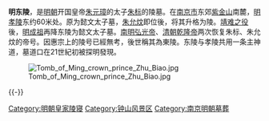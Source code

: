 {{unreferenced|time=2020-02-17}}
{{需要专家关注|subject=历史}} 
{{Coord|32|03|30|N|118|50|10.6|E|display=title}}'''明东陵'''，是[[明朝|明朝]]开国皇帝[[朱元璋|朱元璋]]的太子[[朱标|朱标]]的陵墓。在[[南京市|南京市]]东郊[[紫金山|紫金山]]南麓，[[明孝陵|明孝陵]]东约60米处。原为懿文太子墓，[[朱允炆|朱允炆]]即位後，将其升格为陵。[[靖难之役|靖难之役]]後，[[明成祖|明成祖]]再降东陵为懿文太子墓。[[南明|南明]][[弘光帝|弘光帝]]、[[清朝|清朝]][[乾隆帝|乾隆帝]]两次恢复朱标、朱允炆的帝号。因惠宗上的陵号已經無考，後世稱其為東陵。东陵与孝陵共用一条主神道，墓道口在21世紀初被探明發現。

[[File:Tomb_of_Ming_crown_prince_Zhu_Biao.jpg|thumb]]

{{-}}
{{明朝皇陵}}
{{钟山风景区}}
[[Category:明朝皇家陵寝|Category:明朝皇家陵寝]]
[[Category:钟山风景区|Category:钟山风景区]]
[[Category:南京明朝墓葬|Category:南京明朝墓葬]]